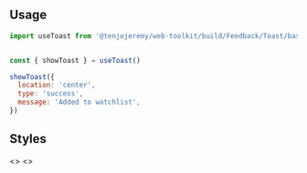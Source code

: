 
<Meta title='Feedback|Notifications/Toast' />

## Usage

```js
import useToast from '@tenjojeremy/web-toolkit/build/Feedback/Toast/base/toast.index'

```

```js

const { showToast } = useToast()

 ```

```js
showToast({
  location: 'center',
  type: 'success',
  message: 'Added to watchlist',
})
 ```

## Styles

<Preview>
<Story name='All Styles'>
   <>
    <Variants />
  </>
</Story>
</Preview>

<Preview>
<Story name='Example'>
   <>
    <Example />
  </>
</Story>
</Preview>

